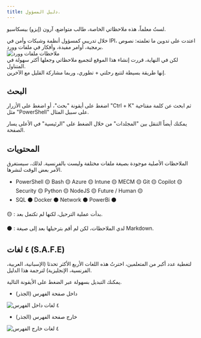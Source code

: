 ```yaml
---
title: دليل المسؤول.
---
```


<Callout type="warn">
لستُ معلماً، هذه ملاحظاتي الخاصة، طالب متواضع، آرون (إيزو) بيسكاسيو.
</Callout>

خلال تدريبي كمسؤول أنظمة وشبكات وأمن في IPI، اعتدت على تدوين ما تعلمته: نصوص برمجية، أوامر مفيدة، وأفكار في ملفات وورد.  
![ملاحظات ملفات وورد](/images/word.png)  
لكن في النهاية، قررت إنشاء هذا الموقع لتجميع ملاحظاتي وجعلها أكثر سهولة في المتناول.  
إنها طريقة بسيطة لتتبع رحلتي + تطوري، وربما مشاركة القليل مع الآخرين.

## البحث 

اضغط على أيقونة "بحث"، أو اضغط على الأزرار "Ctrl + K" ثم ابحث عن كلمة مفتاحية مثل "PowerShell" على سبيل المثال.  

يمكنك أيضاً التنقل بين "المجلدات" من خلال الضغط على "الرئيسية" في الأعلى يسار الصفحة.  

## المحتويات
الملاحظات الأصلية موجودة بصيغة ملفات مختلفة وليست بالفرنسية. لذلك، سيستغرق الأمر بعض الوقت لنشرها.
- PowerShell 🟡
Bash 🟡
Azure 🟡
Intune 🟡
MECM 🟡
Git 🟡
Copilot 🟡
Security 🟡
Python 🟡
NodeJS 🟡
Future / Human 🟡
- SQL ⚫
Docker ⚫
Network ⚫
PowerBi ⚫

<Callout type="tip">
🟡 : بدأت عملية الترحيل، لكنها لم تكتمل بعد.  

⚫ : لدي الملاحظات، لكن لم أقم بترحيلها بعد إلى صيغة Markdown.  
</Callout>

## ٤ لغات (S.A.F.E)

لتغطية عدد أكبر من المتعلمين، اخترتُ هذه اللغات الأربع الأكثر تحدثا (الإسبانية، العربية، الفرنسية، الإنجليزية) لترجمة هذا الدليل.  

يمكنك التبديل بسهولة عبر الضغط على الأيقونة التالية.  

- داخل صفحة الفهرس (الجذر)  

![٤ لغات داخل الفهرس](/images/4languages_inside_index.png)  

- خارج صفحة الفهرس (الجذر)  

![٤ لغات خارج الفهرس](/images/4languages_outside_index.png)  

<LearningCycle lang="ar" />
<CultureCycle lang="ar" />
